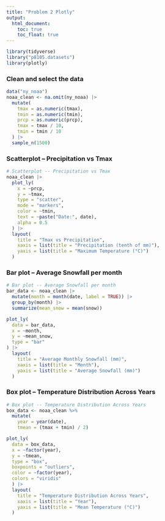 ```yaml
---
title: "Problem 2 Plotly"
output: 
  html_document:
    toc: true
    toc_float: true
---
```

```r
library(tidyverse)
library("p8105.datasets")
library(plotly)
```

### Clean and select the data
```r
data("ny_noaa")
noaa_clean <- na.omit(ny_noaa) |>
  mutate(
    tmax = as.numeric(tmax),
    tmin = as.numeric(tmin),
    prcp = as.numeric(prcp),
    tmax = tmax / 10,
    tmin = tmin / 10
  ) |>
  sample_n(1500)
```

### Scatterplot -- Precipitation vs Tmax
```r
# Scatterplot -- Precipitation vs Tmax
noaa_clean |>
  plot_ly(
    x = ~prcp,
    y = ~tmax,
    type = "scatter",
    mode = "markers",
    color = ~tmin,
    text = ~paste("Date:", date),
    alpha = 0.5
  ) |>
  layout(
    title = "Tmax vs Precipitation",
    xaxis = list(title = "Precipitation (tenth of mm)"),
    yaxis = list(title = "Maximum Temperature (°C)")
  )
```

### Bar plot -- Average Snowfall per month
```r
# Bar plot -- Average Snowfall per month
bar_data <- noaa_clean |>
  mutate(month = month(date, label = TRUE)) |>
  group_by(month) |>
  summarize(mean_snow = mean(snow))

plot_ly(
  data = bar_data,
  x = ~month,
  y = ~mean_snow,
  type = "bar"
) |>
  layout(
    title = "Average Monthly Snowfall (mm)",
    xaxis = list(title = "Month"),
    yaxis = list(title = "Average Snowfall (mm)")
  )
```

### Box plot -- Temperature Distribution Across Years
```r
# Box plot -- Temperature Distribution Across Years
box_data <- noaa_clean %>%
  mutate(
    year = year(date),
    tmean = (tmax + tmin) / 2)

plot_ly(
  data = box_data,
  x = ~factor(year),   
  y = ~tmean,        
  type = "box",
  boxpoints = "outliers",
  color = ~factor(year),
  colors = "viridis"
  ) |>
  layout(
    title = "Temperature Distribution Across Years",
    xaxis = list(title = "Year"),
    yaxis = list(title = "Mean Temperature (°C)")
  )
```